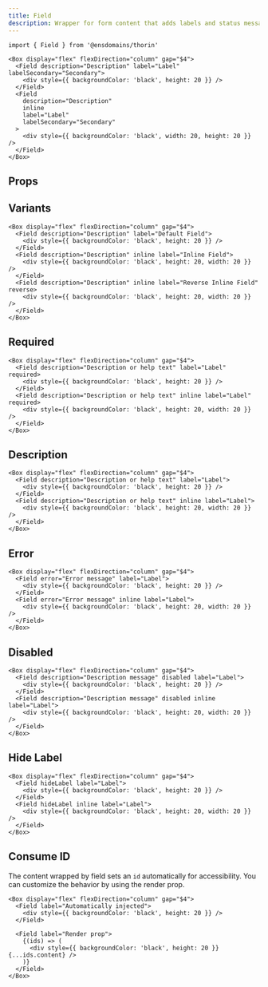```yaml
---
title: Field
description: Wrapper for form content that adds labels and status messages
---
```


```tsx
import { Field } from '@ensdomains/thorin'
```

```tsx live=true expand=true
<Box display="flex" flexDirection="column" gap="$4">
  <Field description="Description" label="Label" labelSecondary="Secondary">
    <div style={{ backgroundColor: 'black', height: 20 }} />
  </Field>
  <Field
    description="Description"
    inline
    label="Label"
    labelSecondary="Secondary"
  >
    <div style={{ backgroundColor: 'black', width: 20, height: 20 }} />
  </Field>
</Box>
```

## Props

<PropsTable sourceLink={sourceLink} types={types} />

## Variants

```tsx live=true
<Box display="flex" flexDirection="column" gap="$4">
  <Field description="Description" label="Default Field">
    <div style={{ backgroundColor: 'black', height: 20 }} />
  </Field>
  <Field description="Description" inline label="Inline Field">
    <div style={{ backgroundColor: 'black', height: 20, width: 20 }} />
  </Field>
  <Field description="Description" inline label="Reverse Inline Field" reverse>
    <div style={{ backgroundColor: 'black', height: 20, width: 20 }} />
  </Field>
</Box>
```

## Required

```tsx live=true
<Box display="flex" flexDirection="column" gap="$4">
  <Field description="Description or help text" label="Label" required>
    <div style={{ backgroundColor: 'black', height: 20 }} />
  </Field>
  <Field description="Description or help text" inline label="Label" required>
    <div style={{ backgroundColor: 'black', height: 20, width: 20 }} />
  </Field>
</Box>
```

## Description

```tsx live=true
<Box display="flex" flexDirection="column" gap="$4">
  <Field description="Description or help text" label="Label">
    <div style={{ backgroundColor: 'black', height: 20 }} />
  </Field>
  <Field description="Description or help text" inline label="Label">
    <div style={{ backgroundColor: 'black', height: 20, width: 20 }} />
  </Field>
</Box>
```

## Error

```tsx live=true
<Box display="flex" flexDirection="column" gap="$4">
  <Field error="Error message" label="Label">
    <div style={{ backgroundColor: 'black', height: 20 }} />
  </Field>
  <Field error="Error message" inline label="Label">
    <div style={{ backgroundColor: 'black', height: 20, width: 20 }} />
  </Field>
</Box>
```

## Disabled

```tsx live=true
<Box display="flex" flexDirection="column" gap="$4">
  <Field description="Description message" disabled label="Label">
    <div style={{ backgroundColor: 'black', height: 20 }} />
  </Field>
  <Field description="Description message" disabled inline label="Label">
    <div style={{ backgroundColor: 'black', height: 20, width: 20 }} />
  </Field>
</Box>
```

## Hide Label

```tsx live=true
<Box display="flex" flexDirection="column" gap="$4">
  <Field hideLabel label="Label">
    <div style={{ backgroundColor: 'black', height: 20 }} />
  </Field>
  <Field hideLabel inline label="Label">
    <div style={{ backgroundColor: 'black', height: 20, width: 20 }} />
  </Field>
</Box>
```

## Consume ID

The content wrapped by field sets an `id` automatically for accessibility. You can customize the behavior by using the render prop.

```tsx live=true
<Box display="flex" flexDirection="column" gap="$4">
  <Field label="Automatically injected">
    <div style={{ backgroundColor: 'black', height: 20 }} />
  </Field>

  <Field label="Render prop">
    {(ids) => (
      <div style={{ backgroundColor: 'black', height: 20 }} {...ids.content} />
    )}
  </Field>
</Box>
```
